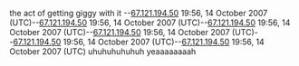 the act of getting giggy with it
--[[User:67.121.194.50|67.121.194.50]] 19:56, 14 October 2007 (UTC)--[[User:67.121.194.50|67.121.194.50]] 19:56, 14 October 2007 (UTC)--[[User:67.121.194.50|67.121.194.50]] 19:56, 14 October 2007 (UTC)--[[User:67.121.194.50|67.121.194.50]] 19:56, 14 October 2007 (UTC)--[[User:67.121.194.50|67.121.194.50]] 19:56, 14 October 2007 (UTC)--[[User:67.121.194.50|67.121.194.50]] 19:56, 14 October 2007 (UTC) uhuhuhuhuhuh yeaaaaaaaah